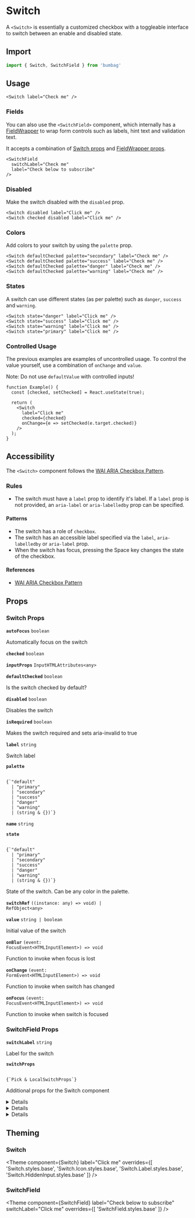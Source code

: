 
# Switch

A `<Switch>` is essentially a customized checkbox with a toggleable interface to switch between an enable and disabled state.

## Import

```jsx
import { Switch, SwitchField } from 'bumbag'
```

## Usage

```jsx-live
<Switch label="Check me" />
```

### Fields

You can also use the `<SwitchField>` component, which internally has a [FieldWrapper](/form/field-wrapper) to wrap form controls such as labels, hint text and validation text.

It accepts a combination of [Switch props](/form/switch/#props) and [FieldWrapper props](/form/field-wrapper/#props).

```jsx-live
<SwitchField
  switchLabel="Check me"
  label="Check below to subscribe"
/>
```

### Disabled

Make the switch disabled with the `disabled` prop.

```jsx-live
<Switch disabled label="Click me" />
<Switch checked disabled label="Click me" />
```

### Colors

Add colors to your switch by using the `palette` prop.

```jsx-live
<Switch defaultChecked palette="secondary" label="Check me" />
<Switch defaultChecked palette="success" label="Check me" />
<Switch defaultChecked palette="danger" label="Check me" />
<Switch defaultChecked palette="warning" label="Check me" />
```

### States

A switch can use different states (as per palette) such as `danger`, `success` and `warning`.

```jsx-live
<Switch state="danger" label="Click me" />
<Switch state="success" label="Click me" />
<Switch state="warning" label="Click me" />
<Switch state="primary" label="Click me" />
```

### Controlled Usage

The previous examples are examples of uncontrolled usage. To control the value yourself, use a combination of `onChange` and `value`.

Note: Do not use `defaultValue` with controlled inputs!

```function-live
function Example() {
  const [checked, setChecked] = React.useState(true);

  return (
    <Switch
      label="Click me"
      checked={checked}
      onChange={e => setChecked(e.target.checked)}
    />
  );
}
```

## Accessibility

The `<Switch>` component follows the [WAI ARIA Checkbox Pattern](https://www.w3.org/TR/wai-aria-practices/#checkbox).

### Rules

- The switch must have a `label` prop to identify it's label. If a `label` prop is not provided, an `aria-label` or `aria-labelledby` prop can be specified.

#### Patterns

- The switch has a role of `checkbox`.
- The switch has an accessible label specified via the `label`, `aria-labelledby` or `aria-label` prop.
- When the switch has focus, pressing the <Key>Space</Key> key changes the state of the checkbox.

#### References

- [WAI ARIA Checkbox Pattern](https://www.w3.org/TR/wai-aria-practices/#checkbox)

## Props

### Switch Props

<!-- Automatically generated -->

**<Code fontSize="150" marginRight="major-1">autoFocus</Code>** <Code fontSize="100" palette="primary">boolean</Code> 

Automatically focus on the switch

<Divider marginTop="major-2" marginBottom="major-2" />

**<Code fontSize="150" marginRight="major-1">checked</Code>** <Code fontSize="100" palette="primary">boolean</Code> 

<Divider marginTop="major-2" marginBottom="major-2" />

**<Code fontSize="150" marginRight="major-1">inputProps</Code>** <Code fontSize="100" palette="primary">InputHTMLAttributes&#60;any&#62;</Code> 

<Divider marginTop="major-2" marginBottom="major-2" />

**<Code fontSize="150" marginRight="major-1">defaultChecked</Code>** <Code fontSize="100" palette="primary">boolean</Code> 

Is the switch checked by default?

<Divider marginTop="major-2" marginBottom="major-2" />

**<Code fontSize="150" marginRight="major-1">disabled</Code>** <Code fontSize="100" palette="primary">boolean</Code> 

Disables the switch

<Divider marginTop="major-2" marginBottom="major-2" />

**<Code fontSize="150" marginRight="major-1">isRequired</Code>** <Code fontSize="100" palette="primary">boolean</Code> 

Makes the switch required and sets aria-invalid to true

<Divider marginTop="major-2" marginBottom="major-2" />

**<Code fontSize="150" marginRight="major-1">label</Code>** <Code fontSize="100" palette="primary">string</Code> 

Switch label

<Divider marginTop="major-2" marginBottom="major-2" />

**<Code fontSize="150" marginRight="major-1">palette</Code>**  

<Code isBlock palette="primary" fontSize="150" padding="minor-1" marginBottom="major-2">
{`"default"
  | "primary"
  | "secondary"
  | "success"
  | "danger"
  | "warning"
  | (string & {})`}
</Code>

<Divider marginTop="major-2" marginBottom="major-2" />

**<Code fontSize="150" marginRight="major-1">name</Code>** <Code fontSize="100" palette="primary">string</Code> 

<Divider marginTop="major-2" marginBottom="major-2" />

**<Code fontSize="150" marginRight="major-1">state</Code>**  

<Code isBlock palette="primary" fontSize="150" padding="minor-1" marginBottom="major-2">
{`"default"
  | "primary"
  | "secondary"
  | "success"
  | "danger"
  | "warning"
  | (string & {})`}
</Code>

State of the switch. Can be any color in the palette.

<Divider marginTop="major-2" marginBottom="major-2" />

**<Code fontSize="150" marginRight="major-1">switchRef</Code>** <Code fontSize="100" palette="primary">((instance: any) =&#62; void) | RefObject&#60;any&#62;</Code> 

<Divider marginTop="major-2" marginBottom="major-2" />

**<Code fontSize="150" marginRight="major-1">value</Code>** <Code fontSize="100" palette="primary">string | boolean</Code> 

Initial value of the switch

<Divider marginTop="major-2" marginBottom="major-2" />

**<Code fontSize="150" marginRight="major-1">onBlur</Code>** <Code fontSize="100" palette="primary">(event: FocusEvent&#60;HTMLInputElement&#62;) =&#62; void</Code> 

Function to invoke when focus is lost

<Divider marginTop="major-2" marginBottom="major-2" />

**<Code fontSize="150" marginRight="major-1">onChange</Code>** <Code fontSize="100" palette="primary">(event: FormEvent&#60;HTMLInputElement&#62;) =&#62; void</Code> 

Function to invoke when switch has changed

<Divider marginTop="major-2" marginBottom="major-2" />

**<Code fontSize="150" marginRight="major-1">onFocus</Code>** <Code fontSize="100" palette="primary">(event: FocusEvent&#60;HTMLInputElement&#62;) =&#62; void</Code> 

Function to invoke when switch is focused

<Divider marginTop="major-2" marginBottom="major-2" />

### SwitchField Props

<!-- Automatically generated -->

**<Code fontSize="150" marginRight="major-1">switchLabel</Code>** <Code fontSize="100" palette="primary">string</Code> 

Label for the switch

<Divider marginTop="major-2" marginBottom="major-2" />

**<Code fontSize="150" marginRight="major-1">switchProps</Code>**  

<Code isBlock palette="primary" fontSize="150" padding="minor-1" marginBottom="major-2">
{`Pick<BoxProps, "unstable_system"
  | "top"
  | "right"
  | "bottom"
  | "left"
  | "children"
  | "defaultChecked"
  | "defaultValue"
  | "suppressContentEditableWarning"
  | "suppressHydrationWarning"
  | ... 769 more ...
  | "themeKey"> & LocalSwitchProps`}
</Code>

Additional props for the Switch component

<Divider marginTop="major-2" marginBottom="major-2" />

<details><Box use="summary" marginBottom="major-2">Inherits <code><strong>Switch</strong></code> props</Box>

**<Code fontSize="150" marginRight="major-1">autoFocus</Code>** <Code fontSize="100" palette="primary">boolean</Code> 

Automatically focus on the switch

<Divider marginTop="major-2" marginBottom="major-2" />

**<Code fontSize="150" marginRight="major-1">checked</Code>** <Code fontSize="100" palette="primary">boolean</Code> 

<Divider marginTop="major-2" marginBottom="major-2" />

**<Code fontSize="150" marginRight="major-1">inputProps</Code>** <Code fontSize="100" palette="primary">InputHTMLAttributes&#60;any&#62;</Code> 

<Divider marginTop="major-2" marginBottom="major-2" />

**<Code fontSize="150" marginRight="major-1">defaultChecked</Code>** <Code fontSize="100" palette="primary">boolean</Code> 

Is the switch checked by default?

<Divider marginTop="major-2" marginBottom="major-2" />

**<Code fontSize="150" marginRight="major-1">disabled</Code>** <Code fontSize="100" palette="primary">boolean</Code> 

Disables the switch

<Divider marginTop="major-2" marginBottom="major-2" />

**<Code fontSize="150" marginRight="major-1">isRequired</Code>** <Code fontSize="100" palette="primary">boolean</Code> 

Makes the switch required and sets aria-invalid to true

<Divider marginTop="major-2" marginBottom="major-2" />

**<Code fontSize="150" marginRight="major-1">label</Code>** <Code fontSize="100" palette="primary">string</Code> 

Switch label

<Divider marginTop="major-2" marginBottom="major-2" />

**<Code fontSize="150" marginRight="major-1">palette</Code>**  

<Code isBlock palette="primary" fontSize="150" padding="minor-1" marginBottom="major-2">
{`"default"
  | "primary"
  | "secondary"
  | "success"
  | "danger"
  | "warning"
  | (string & {})`}
</Code>

<Divider marginTop="major-2" marginBottom="major-2" />

**<Code fontSize="150" marginRight="major-1">name</Code>** <Code fontSize="100" palette="primary">string</Code> 

<Divider marginTop="major-2" marginBottom="major-2" />

**<Code fontSize="150" marginRight="major-1">state</Code>**  

<Code isBlock palette="primary" fontSize="150" padding="minor-1" marginBottom="major-2">
{`"default"
  | "primary"
  | "secondary"
  | "success"
  | "danger"
  | "warning"
  | (string & {})`}
</Code>

State of the switch. Can be any color in the palette.

<Divider marginTop="major-2" marginBottom="major-2" />

**<Code fontSize="150" marginRight="major-1">switchRef</Code>** <Code fontSize="100" palette="primary">((instance: any) =&#62; void) | RefObject&#60;any&#62;</Code> 

<Divider marginTop="major-2" marginBottom="major-2" />

**<Code fontSize="150" marginRight="major-1">value</Code>** <Code fontSize="100" palette="primary">string | boolean</Code> 

Initial value of the switch

<Divider marginTop="major-2" marginBottom="major-2" />

**<Code fontSize="150" marginRight="major-1">onBlur</Code>** <Code fontSize="100" palette="primary">(event: FocusEvent&#60;HTMLInputElement&#62;) =&#62; void</Code> 

Function to invoke when focus is lost

<Divider marginTop="major-2" marginBottom="major-2" />

**<Code fontSize="150" marginRight="major-1">onChange</Code>** <Code fontSize="100" palette="primary">(event: FormEvent&#60;HTMLInputElement&#62;) =&#62; void</Code> 

Function to invoke when switch has changed

<Divider marginTop="major-2" marginBottom="major-2" />

**<Code fontSize="150" marginRight="major-1">onFocus</Code>** <Code fontSize="100" palette="primary">(event: FocusEvent&#60;HTMLInputElement&#62;) =&#62; void</Code> 

Function to invoke when switch is focused

<Divider marginTop="major-2" marginBottom="major-2" />

</details>
            

<details><Box use="summary" marginBottom="major-2">Inherits <code><strong>FieldWrapper</strong></code> props</Box>

**<Code fontSize="150" marginRight="major-1">children</Code>**  

<Code isBlock palette="primary" fontSize="150" padding="minor-1" marginBottom="major-2">
{`ReactElement<any, string
  | ((props: any) => ReactElement<any, string
  | ...
  | (new (props: any) => Component<any, any, any>)>)
  | (new (props: any) => Component<any, any, any>)>
  | (({ elementProps }: { ...; }) => ReactNode)`}
</Code>

<Divider marginTop="major-2" marginBottom="major-2" />

**<Code fontSize="150" marginRight="major-1">description</Code>**  

<Code isBlock palette="primary" fontSize="150" padding="minor-1" marginBottom="major-2">
{`string
  | ReactElement<any, string
  | ((props: any) => ReactElement<any, string
  | ...
  | (new (props: any) => Component<any, any, any>)>)
  | (new (props: any) => Component<any, any, any>)>`}
</Code>

Sets the description text of the field wrapper.

<Divider marginTop="major-2" marginBottom="major-2" />

**<Code fontSize="150" marginRight="major-1">hint</Code>**  

<Code isBlock palette="primary" fontSize="150" padding="minor-1" marginBottom="major-2">
{`string
  | ReactElement<any, string
  | ((props: any) => ReactElement<any, string
  | ...
  | (new (props: any) => Component<any, any, any>)>)
  | (new (props: any) => Component<any, any, any>)>`}
</Code>

Sets the bottom hint text of the field wrapper.

<Divider marginTop="major-2" marginBottom="major-2" />

**<Code fontSize="150" marginRight="major-1">isOptional</Code>** <Code fontSize="100" palette="primary">boolean</Code> 

Sets the optional flag (and displays optional text) on the field wrapper.

<Divider marginTop="major-2" marginBottom="major-2" />

**<Code fontSize="150" marginRight="major-1">labelType</Code>** <Code fontSize="100" palette="primary">&#34;label&#34; | &#34;legend&#34;</Code> 

Sets the label type on the field wrapper.

<Divider marginTop="major-2" marginBottom="major-2" />

**<Code fontSize="150" marginRight="major-1">tooltip</Code>**  

<Code isBlock palette="primary" fontSize="150" padding="minor-1" marginBottom="major-2">
{`string
  | ReactElement<any, string
  | ((props: any) => ReactElement<any, string
  | ...
  | (new (props: any) => Component<any, any, any>)>)
  | (new (props: any) => Component<any, any, any>)>`}
</Code>

Sets the tooltip of the field wrapper. Can be either a string, or a React component.

<Divider marginTop="major-2" marginBottom="major-2" />

**<Code fontSize="150" marginRight="major-1">tooltipTriggerComponent</Code>**  

<Code isBlock palette="primary" fontSize="150" padding="minor-1" marginBottom="major-2">
{`ReactElement<any, string
  | ((props: any) => ReactElement<any, string
  | ...
  | (new (props: any) => Component<any, any, any>)>)
  | (new (props: any) => Component<any, any, any>)>`}
</Code>

Sets the tooltip trigger component.

<Divider marginTop="major-2" marginBottom="major-2" />

**<Code fontSize="150" marginRight="major-1">validationText</Code>** <Code fontSize="100" palette="primary">string</Code> 

Sets the bottom validation text of the field wrapper.

<Divider marginTop="major-2" marginBottom="major-2" />

</details>
            

<details><Box use="summary" marginBottom="major-2">Inherits <code><strong>Box</strong></code> props</Box>

**<Code fontSize="150" marginRight="major-1">use</Code>**  

<Code isBlock palette="primary" fontSize="150" padding="minor-1" marginBottom="major-2">
{`string
  | (ComponentClass<any, any> & { useProps: any; })
  | (FunctionComponent<any> & { useProps: any; })`}
</Code>

<Divider marginTop="major-2" marginBottom="major-2" />

**<Code fontSize="150" marginRight="major-1">className</Code>** <Code fontSize="100" palette="primary">string</Code> 

<Divider marginTop="major-2" marginBottom="major-2" />

**<Code fontSize="150" marginRight="major-1">alignX</Code>** <Code fontSize="100" palette="primary">&#34;right&#34; | &#34;left&#34; | &#34;center&#34;</Code> 

<Divider marginTop="major-2" marginBottom="major-2" />

**<Code fontSize="150" marginRight="major-1">alignY</Code>** <Code fontSize="100" palette="primary">&#34;top&#34; | &#34;bottom&#34; | &#34;center&#34;</Code> 

<Divider marginTop="major-2" marginBottom="major-2" />

**<Code fontSize="150" marginRight="major-1">altitude</Code>** <Code fontSize="100" palette="primary">string</Code> 

<Divider marginTop="major-2" marginBottom="major-2" />

**<Code fontSize="150" marginRight="major-1">variant</Code>** <Code fontSize="100" palette="primary">string</Code> 

<Divider marginTop="major-2" marginBottom="major-2" />

**<Code fontSize="150" marginRight="major-1">colorMode</Code>** <Code fontSize="100" palette="primary">string</Code> 

<Divider marginTop="major-2" marginBottom="major-2" />

**<Code fontSize="150" marginRight="major-1">overrides</Code>**  

<Code isBlock palette="primary" fontSize="150" padding="minor-1" marginBottom="major-2">
{`{
  useCSSVariables?: boolean;
  altitudes?: AltitudesThemeConfig;
  borders?: BordersThemeConfig;
  borderRadii?: BorderRadiiThemeConfig;
  ... 94 more ...;
  Template?: TemplateThemeConfig;
}`}
</Code>

<Divider marginTop="major-2" marginBottom="major-2" />

**<Code fontSize="150" marginRight="major-1">elementRef</Code>** <Code fontSize="100" palette="primary">((instance: any) =&#62; void) | RefObject&#60;any&#62;</Code> 

<Divider marginTop="major-2" marginBottom="major-2" />

**<Code fontSize="150" marginRight="major-1">themeKey</Code>** <Code fontSize="100" palette="primary">string</Code> 

<Divider marginTop="major-2" marginBottom="major-2" />

</details>
            

## Theming

### Switch

<Theme
  component={Switch}
  label="Click me"
  overrides={[
    'Switch.styles.base',
    'Switch.Icon.styles.base',
    'Switch.Label.styles.base',
    'Switch.HiddenInput.styles.base'
  ]} />

### SwitchField

<Theme
  component={SwitchField}
  label="Check below to subscribe"
  switchLabel="Click me"
  overrides={[
    'SwitchField.styles.base'
  ]} />

